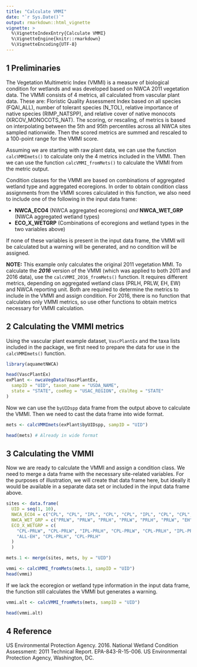 ```yaml
---
title: "Calculate VMMI"
date: "`r Sys.Date()`"
output: rmarkdown::html_vignette
vignette: >
  %\VignetteIndexEntry{Calculate VMMI}
  %\VignetteEngine{knitr::rmarkdown}
  %\VignetteEncoding{UTF-8}
---
```


## 1 Preliminaries

The Vegetation Multimetric Index (VMMI) is a measure of biological condition for wetlands and was developed based on NWCA 2011 vegetation data. The VMMI consists of 4 metrics, all calculated from vascular plant data. These are: Floristic Quality Assessment Index based on all species (FQAI_ALL), number of tolerant species (N_TOL), relative importance of native species (RIMP_NATSPP), and relative cover of native monocots (XRCOV_MONOCOTS_NAT). The scoring, or rescaling, of metrics is based on interpolating between the 5th and 95th percentiles across all NWCA sites sampled nationwide. Then the scored metrics are summed and rescaled to a 100-point range for the VMMI score.

Assuming we are starting with raw plant data, we can use the function `calcVMMImets()` to calculate only the 4 metrics included in the VMMI. Then we can use the function `calcVMMI_fromMets()` to calculate the VMMI from the metric output.

Condition classes for the VMMI are based on combinations of aggregated wetland type and aggregated ecoregions. In order to obtain condition class assignments from the VMMI scores calculated in this function, we also need to include one of the following in the input data frame:

-   **NWCA_ECO4** (NWCA aggregated ecoregions) *and* **NWCA_WET_GRP** (NWCA aggregated wetland types)
-   **ECO_X_WETGRP** (Combinations of ecoregions and wetland types in the two variables above)

If none of these variables is present in the input data frame, the VMMI will be calculated but a warning will be generated, and no condition will be assigned.

**NOTE:** This example only calculates the original 2011 vegetation MMI. To calculate the ***2016*** version of the VMMI (which was applied to both 2011 and 2016 data), use the `calcVMMI_2016_fromMets()` function. It requires different metrics, depending on aggregated wetland class (PRLH, PRLW, EH, EW) and NWCA reporting unit. Both are required to determine the metrics to include in the VMMI and assign condition. For 2016, there is no function that calculates only VMMI metrics, so use other functions to obtain metrics necessary for VMMI calculation.

## 2 Calculating the VMMI metrics

Using the vascular plant example dataset, `VascPlantEx` and the taxa lists included in the package, we first need to prepare the data for use in the `calcVMMImets()` function.

```r
library(aquametNWCA)

head(VascPlantEx)
exPlant <- nwcaVegData(VascPlantEx,
  sampID = "UID", taxon_name = "USDA_NAME",
  state = "STATE", coeReg = "USAC_REGION", cValReg = "STATE"
)
```

Now we can use the `byUIDspp` data frame from the output above to calculate the VMMI. Then we need to cast the data frame into wide format.

```r
mets <- calcVMMImets(exPlant$byUIDspp, sampID = "UID")

head(mets) # Already in wide format
```

## 3 Calculating the VMMI

Now we are ready to calculate the VMMI and assign a condition class. We need to merge a data frame with the necessary site-related variables. For the purposes of illustration, we will create that data frame here, but ideally it would be available in a separate data set or included in the input data frame above.

```r
sites <- data.frame(
  UID = seq(1, 10), 
  NWCA_ECO4 = c("CPL", "CPL", "IPL", "CPL", "CPL", "IPL", "CPL", "CPL", "CPL", "CPL"),
  NWCA_WET_GRP = c("PRLW", "PRLW", "PRLH", "PRLW", "PRLH", "PRLW", "EH", "EH", "PRLH", "PRLH"),
  ECO_X_WETGRP = c(
    "CPL-PRLW", "CPL-PRLW", "IPL-PRLH", "CPL-PRLW", "CPL-PRLH", "IPL-PRLW", "ALL-EH",
    "ALL-EH", "CPL-PRLH", "CPL-PRLH"
  )
  )

mets.1 <- merge(sites, mets, by = "UID")

vmmi <- calcVMMI_fromMets(mets.1, sampID = "UID")
head(vmmi)
```

If we lack the ecoregion or wetland type information in the input data frame, the function still calculates the VMMI but generates a warning.

```r
vmmi.alt <- calcVMMI_fromMets(mets, sampID = "UID")

head(vmmi.alt)
```

## 4 Reference

US Environmental Protection Agency. 2016. National Wetland Condition Assessment: 2011 Technical Report. EPA-843-R-15-006. US Environmental Protection Agency, Washington, DC.
